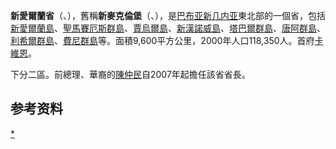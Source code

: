 {{Infobox settlement
| name                  = 
| other_name            = New Ireland Province
| image_skyline         = 
| image_caption         = 
| image_flag            = Flag of New Ireland.svg
| image_map             = New Ireland in Papua New Guinea.svg
| map_caption           = 在巴布亚新几内亚的位置
| coordinates             = {{coord|3|0|S|151|30|E|region:PG|display=it}}
| subdivision_type        = 国家
| subdivision_name        = {{PNG}}
| parts_type              = [[巴布亚新几内亚县份和地方政府|县]]
| parts_style             = list
| p1 = [[卡維恩縣|卡維恩縣]]
| p2 = [[納馬塔奈縣|納馬塔奈縣]]
| seat_type               = 首府
| seat                    = [[卡維恩|卡維恩]]
| area_land_km2           = 9557
| population_total        = 194067
| population_as_of        = 2011
| population_footnotes    = 
| population_density_km2  = auto
| leader_title1           = 省长
| leader_name1            = [[陳仲民|陳仲民]]
| elevation_m             = 
| postal_code             = 
| timezone1               = [[澳大利亞時區|AEST]]
| utc_offset1             = +10
| blank_name_sec1         = [[人类发展指数|HDI]] (2019)
| blank_info_sec1         = 0.598<ref name="GlobalDataLab">{{Cite web|url=https://hdi.globaldatalab.org/areadata/shdi/|title=Sub-national HDI - Area Database - Global Data Lab|website=hdi.globaldatalab.org|language=en|access-date=2020-04-18|archive-date=2018-09-23|archive-url=https://web.archive.org/web/20180923120638/https://hdi.globaldatalab.org/areadata/shdi/}}</ref><br/>{{color|#fc0|medium}} · {{tsl|en|List of provinces of Papua New Guinea by Human Development Index||4th of 22}}
| website                 = 
}}
'''新愛爾蘭省'''（{{lang-en|New Ireland  Province}}、{{lang-tpi|New Ireland}}），舊稱'''新麥克倫堡'''（{{lang-en|New Mecklenburg}}、{{lang-de|Neu-Mecklenburg}}），是[[巴布亚新几内亚|巴布亚新几内亚]]東北部的一個省，包括[[新愛爾蘭島|新愛爾蘭島]]、[[聖馬賽厄斯群島|聖馬賽厄斯群島]]、[[賈烏爾島|賈烏爾島]]、[[新漢諾威島|新漢諾威島]]、[[塔巴爾群島|塔巴爾群島]]、[[唐阿群島|唐阿群島]]、[[利希爾群島|利希爾群島]]、[[費尼群島|費尼群島]]等。面積9,600平方公里，2000年人口118,350人。首府[[卡維恩|卡維恩]]。

下分二區。前總理、華裔的[[陳仲民|陳仲民]]自2007年起擔任該省省長。

==参考资料==
{{refs}}

{{巴布亞紐幾內亞}}

[[Category:巴布亞紐幾內亞省份|*]]

{{PapuaNewGuinea-geo-stub}}